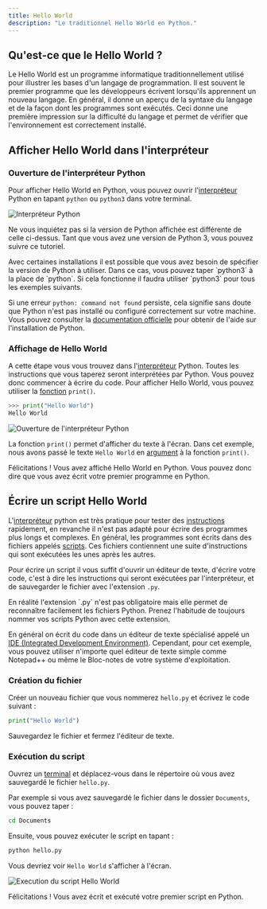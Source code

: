 ```yaml
---
title: Hello World
description: "Le traditionnel Hello World en Python."
---
```



## Qu'est-ce que le Hello World ?

Le Hello World est un programme informatique traditionnellement utilisé pour illustrer les bases d'un langage de programmation. Il est souvent le premier programme que les développeurs écrivent lorsqu'ils apprennent un nouveau langage.
En général, il donne un aperçu de la syntaxe du langage et de la façon dont les programmes sont exécutés.
Ceci donne une première impression sur la difficulté du langage et permet de vérifier que l'environnement est correctement installé.

## Afficher Hello World dans l'interpréteur

### Ouverture de l'interpréteur Python

Pour afficher Hello World en Python, vous pouvez ouvrir l'[interpréteur](./glossary#interpréteur) Python en tapant `python` ou `python3` dans votre terminal.

![Interpréteur Python](/python-interpreter.png)

Ne vous inquiétez pas si la version de Python affichée est différente de celle ci-dessus. Tant que vous avez une version de Python 3, vous pouvez suivre ce tutoriel.

<Callout type="info" title="Version de Python">
  Avec certaines installations il est possible que vous avez besoin de spécifier
  la version de Python à utiliser. Dans ce cas, vous pouvez taper `python3` à la
  place de `python`. Si cela fonctionne il faudra utiliser `python3` pour tous
  les exemples suivants.
</Callout>

Si une erreur `python: command not found` persiste, cela signifie sans doute que Python n'est pas installé ou configuré correctement sur votre machine. Vous pouvez consulter la [documentation officielle](https://www.python.org/downloads/) pour obtenir de l'aide sur l'installation de Python.

### Affichage de Hello World

A cette étape vous vous trouvez dans l'[interpréteur](/glossary#interpréteur) Python. Toutes les instructions que vous taperez seront interprétées
par Python. Vous pouvez donc commencer à écrire du code.
Pour afficher Hello World, vous pouvez utiliser la [fonction](./glossary#fonction) `print()`.

```python
>>> print("Hello World")
Hello World
```

![Ouverture de l'interpréteur Python](/python-hello-world.png)

La fonction `print()` permet d'afficher du texte à l'écran. Dans cet exemple, nous avons passé le texte `Hello World` en [argument](./glossary#argument) à la fonction `print()`.

Félicitations ! Vous avez affiché Hello World en Python.
Vous pouvez donc dire que vous avez écrit votre premier programme en Python.

## Écrire un script Hello World

L'[interpréteur](/glossary#interpréteur) python est très pratique pour tester des [instructions](glossary#instruction) rapidement, en revanche il n'est pas adapté pour écrire des programmes plus longs et complexes.
En général, les programmes sont écrits dans des fichiers appelés [scripts](./glossary#script). Ces fichiers contiennent une suite d'instructions qui sont exécutées les unes après les autres.

Pour écrire un script il vous suffit d'ouvrir un éditeur de texte, d'écrire votre code, c'est à dire les instructions qui seront exécutées par l'interpréteur, et de sauvegarder le fichier avec l'extension `.py`.

<Callout type="info" title="Extension de fichier">
  En réalité l'extension `.py` n'est pas obligatoire mais elle permet de
  reconnaître facilement les fichiers Python. Prenez l'habitude de toujours
  nommer vos scripts Python avec cette extension.
</Callout>

En général on écrit du code dans un éditeur de texte spécialisé appelé un [IDE (Integrated Development Environment)](./glossary#ide).
Cependant, pour cet exemple, vous pouvez utiliser n'importe quel éditeur de texte simple comme Notepad++ ou même le Bloc-notes de votre système d'exploitation.

### Création du fichier

Créer un nouveau fichier que vous nommerez `hello.py` et écrivez le code suivant :

```python title="hello.py"
print("Hello World")
```

Sauvegardez le fichier et fermez l'éditeur de texte.

### Exécution du script

Ouvrez un [terminal](./glossary#terminal) et déplacez-vous dans le répertoire où vous avez sauvegardé le fichier `hello.py`.

Par exemple si vous avez sauvegardé le fichier dans le dossier `Documents`, vous pouvez taper :

```bash title="Terminal"
cd Documents
```

Ensuite, vous pouvez exécuter le script en tapant :

```bash title="Terminal"
python hello.py
```

Vous devriez voir `Hello World` s'afficher à l'écran.

![Execution du script Hello World](/python-hello-world-script.png)

Félicitations ! Vous avez écrit et exécuté votre premier script en Python.
